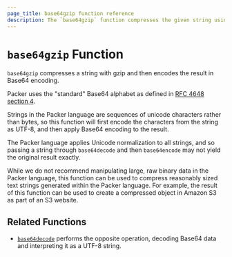 ```yaml
---
page_title: base64gzip function reference
description: The `base64gzip` function compresses the given string using gzip and then encodes the result in base64. Learn how to use the `base64gzip` in Packer templates. 
---
```


# `base64gzip` Function

`base64gzip` compresses a string with gzip and then encodes the result in
Base64 encoding.

Packer uses the "standard" Base64 alphabet as defined in
[RFC 4648 section 4](https://tools.ietf.org/html/rfc4648#section-4).

Strings in the Packer language are sequences of unicode characters rather
than bytes, so this function will first encode the characters from the string
as UTF-8, and then apply Base64 encoding to the result.

The Packer language applies Unicode normalization to all strings, and so
passing a string through `base64decode` and then `base64encode` may not yield
the original result exactly.

While we do not recommend manipulating large, raw binary data in the Packer
language, this function can be used to compress reasonably sized text strings
generated within the Packer language. For example, the result of this
function can be used to create a compressed object in Amazon S3 as part of
an S3 website.

## Related Functions

- [`base64decode`](/packer/docs/templates/hcl_templates/functions/encoding/base64decode) performs the opposite operation,
  decoding Base64 data and interpreting it as a UTF-8 string.
